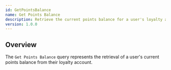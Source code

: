 ```yaml
---
id: GetPointsBalance
name: Get Points Balance
description: Retrieve the current points balance for a user's loyalty account.
version: 1.0.0
---
```


## Overview

The `Get Points Balance` query represents the retrieval of a user's current points balance from their loyalty account.

<NodeGraph />